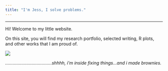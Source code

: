 ```yaml
---
title: "I'm Jess, I solve problems."
---
```


------------------------------------------------------------------------

Hi! Welcome to my little website.

On this site, you will find my research portfolio, selected writing, R plots, and other works that I am proud of.

![](images/pixelhousegif1.gif){fig-align="center"}

<div class="text-right">

*.....................................shhhh, i'm inside fixing things...and i made brownies.*

</div>
